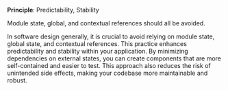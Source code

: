 **Principle**: Predictability, Stability

Module state, global, and contextual references should
all be avoided.

<Wisdom>
  In software design generally, it is crucial to
  avoid relying on module state, global state, and
  contextual references. This practice enhances
  predictability and stability within your
  application. By minimizing dependencies on
  external states, you can create components that
  are more self-contained and easier to test. This
  approach also reduces the risk of unintended
  side effects, making your codebase more
  maintainable and robust.
</Wisdom>
